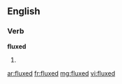 ==English==

===Verb===
'''fluxed'''

# {{past of|[[flux]]}}

[[ar:fluxed]]
[[fr:fluxed]]
[[mg:fluxed]]
[[vi:fluxed]]